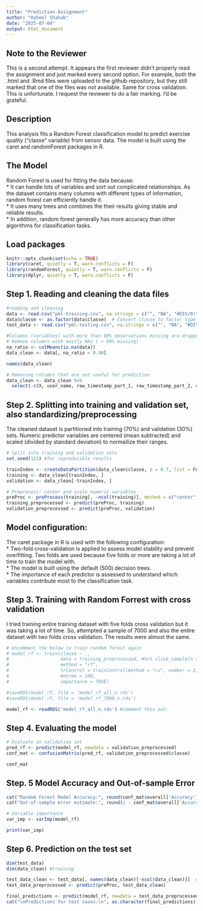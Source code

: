---
title: "Prediction Assignment"
author: "Raheel Shahab"
date: "2025-07-04"
output: html_document
---

## Note to the Reviewer
This is a second attempt. It appears the first reviewer didn't properly read the assignment and just marked every second option. For example, both the .html and .Rmd files were uploaded to the github repository, but they still marked that one of the files was not available. Same for cross validation. This is unfortunate. I request the reviewer to do a fair marking. I'd be grateful.

## Description
This analysis fits a Random Forest classification model to predict exercise quality ("classe" variable) from sensor data. The model is built using the caret and randomForest packages in R.

## The Model
Random Forest is used for fitting the data because: <br>
* It can handle lots of variables and sort out complicated relationships. As the dataset contains many columns with different types of information, random forest can efficiently handle it. <br>
* It uses many trees and combines the their results giving stable and reliable results. <br>
* In addition, random forest generally has more accuracy than other algorithms for classification tasks.

## Load packages
```{r setup}
knitr::opts_chunk$set(echo = TRUE)
library(caret, quietly = T, warn.conflicts = F)
library(randomForest, quietly = T, warn.conflicts = F)
library(dplyr, quietly = T, warn.conflicts = F)
```


## Step 1. Reading and cleaning the data files
```{r}
#reading and cleaning
data <- read.csv("pml-training.csv", na.strings = c("", "NA", "#DIV/0!"))
data$classe <- as.factor(data$classe)  # Convert classe to factor type
test_data <- read.csv("pml-testing.csv", na.strings = c("", "NA", "#DIV/0!"))

#Columns (variables) with more than 90% observations missing are dropped to reduce the noise
# Remove columns with mostly NAs ( > 90% missing)
na_ratio <- colMeans(is.na(data))
data_clean <- data[, na_ratio < 0.90] 

names(data_clean)

# Removing columns that are not useful for prediction
data_clean <- data_clean %>% 
  select(-c(X, user_name, raw_timestamp_part_1, raw_timestamp_part_2, cvtd_timestamp, new_window, num_window))


```

## Step 2. Splitting into training and validation set, also standardizing/preprocessing
The cleaned dataset is partitioned into training (70%) and validation (30%) sets. Numeric predictor variables are centered (mean subtracted) and scaled (divided by standard deviation) to normailize their ranges.

```{r}
# Split into training and validation sets
set.seed(123) #for reproducible results

trainIndex <- createDataPartition(data_clean$classe, p = 0.7, list = FALSE)
training <- data_clean[trainIndex, ]
validation <- data_clean[-trainIndex, ]

# Preprocess: center and scale numeric variables
preProc <- preProcess(training[, -ncol(training)], method = c("center", "scale"))
training_preprocessed <- predict(preProc, training)
validation_preprocessed <- predict(preProc, validation)

```

## Model configuration:
The caret package in R is used with the following configuration: <br>
* Two-fold cross-validation is applied to assess model stability and prevent overfitting. Two folds are used because five folds or more are taking a lot of time to train the model with. <br>
* The model is built using the default (500) decision trees. <br>
* The importance of each predictor is assessed to understand which variables contribute most to the classification task.

## Step 3. Training with Random Forrest with cross validation
I tried training entire training dataset with five folds cross validation but it was taking a lot of time. So, attempted a sample of 7000 and also the entire dataset with two folds cross validation. The results were almost the same.


```{r}
# Uncomment the below to train random forest again
# model_rf <- train(classe ~ ., 
#                   data = training_preprocessed, #%>% slice_sample(n = 7000), #training takes forever. :D reduced n to 7000
#                   method = "rf",
#                   trControl = trainControl(method = "cv", number = 2, verboseIter = T),
#                   #ntree = 100,
#                   importance = TRUE)

#saveRDS(model_rf, file = 'model_rf_all_n.rds')
#saveRDS(model_rf, file = 'model_rf_7000_n.rds')

model_rf <- readRDS('model_rf_all_n.rds') #comment this out. 

```

## Step 4. Evaluating the model
```{r}
# Evaluate on validation set
pred_rf <- predict(model_rf, newdata = validation_preprocessed)
conf_mat <- confusionMatrix(pred_rf, validation_preprocessed$classe)

conf_mat

```

## Step. 5 Model Accuracy and Out-of-sample Error

```{r}
cat("Random Forest Model Accuracy:", round(conf_mat$overall['Accuracy'], 4), "\n")
cat("Out-of-sample error estimate:", round(1 - conf_mat$overall['Accuracy'], 4), "\n\n")

# Variable importance
var_imp <- varImp(model_rf)

print(var_imp)


```


## Step 6. Prediction on the test set

```{r}
dim(test_data)
dim(data_clean) #training

test_data_clean <- test_data[, names(data_clean)[-ncol(data_clean)]]  # Match training columns
test_data_preprocessed <- predict(preProc, test_data_clean)

final_predictions <- predict(model_rf, newdata = test_data_preprocessed)
cat("\nPredictions for test cases:\n", as.character(final_predictions))

```


